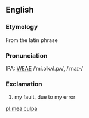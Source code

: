 ==English==

===Etymology===
From the latin phrase

===Pronunciation===
IPA: [[WEAE]] /ˈmi.əˈkʌl.pʌ/, /ˈmaɪ-/

===Exclamation===

# my fault, due to my error

[[pl:mea culpa]]